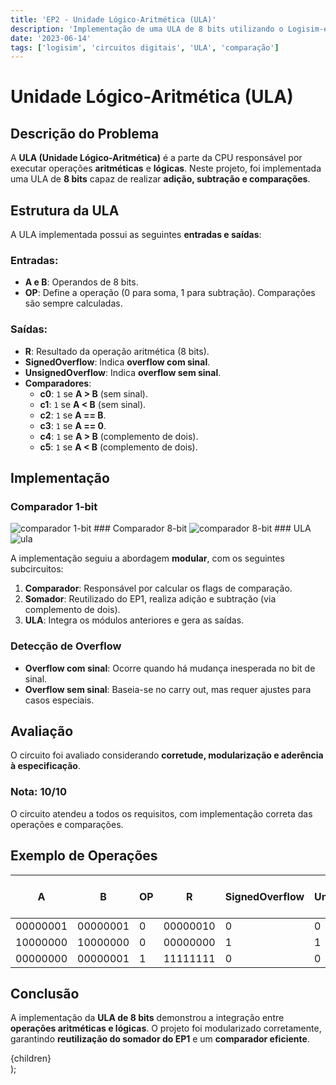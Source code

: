 ```yaml
---
title: 'EP2 - Unidade Lógico-Aritmética (ULA)'
description: 'Implementação de uma ULA de 8 bits utilizando o Logisim-evolution.'
date: '2023-06-14'
tags: ['logisim', 'circuitos digitais', 'ULA', 'comparação']
---
```


# Unidade Lógico-Aritmética (ULA)

## Descrição do Problema

A **ULA (Unidade Lógico-Aritmética)** é a parte da CPU responsável por executar operações **aritméticas** e **lógicas**. Neste projeto, foi implementada uma ULA de **8 bits** capaz de realizar **adição, subtração e comparações**.

## Estrutura da ULA

A ULA implementada possui as seguintes **entradas e saídas**:

### **Entradas:**
- **A e B**: Operandos de 8 bits.
- **OP**: Define a operação (0 para soma, 1 para subtração). Comparações são sempre calculadas.

### **Saídas:**
- **R**: Resultado da operação aritmética (8 bits).
- **SignedOverflow**: Indica **overflow com sinal**.
- **UnsignedOverflow**: Indica **overflow sem sinal**.
- **Comparadores**:
  - **c0**: `1` se **A > B** (sem sinal).
  - **c1**: `1` se **A < B** (sem sinal).
  - **c2**: `1` se **A == B**.
  - **c3**: `1` se **A == 0**.
  - **c4**: `1` se **A > B** (complemento de dois).
  - **c5**: `1` se **A < B** (complemento de dois).

## Implementação

### Comparador 1-bit
<img src="/ime/MAC0329/EP2/circuit.png" alt="comparador 1-bit" />
### Comparador 8-bit
<img src="/ime/MAC0329/EP2/circuit2.png" alt="comparador 8-bit" />
### ULA
<img src="/ime/MAC0329/EP2/circuit3.png" alt="ula" />

A implementação seguiu a abordagem **modular**, com os seguintes subcircuitos:

1. **Comparador**: Responsável por calcular os flags de comparação.
2. **Somador**: Reutilizado do EP1, realiza adição e subtração (via complemento de dois).
3. **ULA**: Integra os módulos anteriores e gera as saídas.

### **Detecção de Overflow**
- **Overflow com sinal**: Ocorre quando há mudança inesperada no bit de sinal.
- **Overflow sem sinal**: Baseia-se no carry out, mas requer ajustes para casos especiais.

## Avaliação

O circuito foi avaliado considerando **corretude, modularização e aderência à especificação**.

### Nota: **10/10**

O circuito atendeu a todos os requisitos, com implementação correta das operações e comparações.

## Exemplo de Operações

| A       | B       | OP | R       | SignedOverflow | UnsignedOverflow | A > B | A < B | A == B |
|---------|---------|----|---------|----------------|------------------|------|------|------|
| 00000001 | 00000001 | 0  | 00000010 | 0              | 0                | 0    | 0    | 1    |
| 10000000 | 10000000 | 0  | 00000000 | 1              | 1                | 0    | 0    | 1    |
| 00000000 | 00000001 | 1  | 11111111 | 0              | 0                | 0    | 1    | 0    |

## Conclusão

A implementação da **ULA de 8 bits** demonstrou a integração entre **operações aritméticas e lógicas**. O projeto foi modularizado corretamente, garantindo **reutilização do somador do EP1** e um **comparador eficiente**.

  <article className="prose prose-lg max-w-none">
    {children}
  </article>
);

